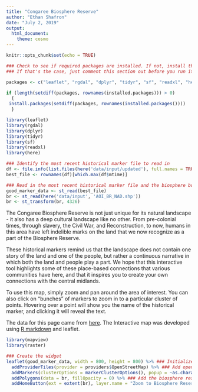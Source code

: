 ```yaml
---
title: "Congaree Biosphere Reserve"
author: "Ethan Shafron"
date: "July 2, 2019"
output: 
  html_document:
    theme: cosmo
---
```


```r
knitr::opts_chunk$set(echo = TRUE)
```


```r
### Check to see if required packages are installed. If not, install them. Note that if you have all of them, it'll throw an error.
### If that's the case, just comment this section out before you run it.

packages <- c("leaflet", "rgdal", "dplyr", "tidyr", "sf", "readxl", "here", "mapview", "raster")

if (length(setdiff(packages, rownames(installed.packages))) > 0)
  {
 install.packages(setdiff(packages, rownames(installed.packages())))
  }

library(leaflet)
library(rgdal)
library(dplyr)
library(tidyr)
library(sf)
library(readxl)
library(here)

### Identify the most recent historical marker file to read in
df <- file.info(list.files(here('data/input/updated'), full.names = TRUE))
best_file <- rownames(df)[which.max(df$mtime)]

### Read in the most recent historical marker file and the biosphere boundary, then make the coordinate systems match
good_marker_data <- st_read(best_file)
br <- st_read(here('data/input', 'AOI_BR_NAD.shp'))
br <- st_transform(br, 4326)


```



The Congaree Biosphere Reserve is not just unique for its natural landscape - it also has a deep cultural landscape like no other. From pre-colonial times, through slavery, the Civil War, and Reconstruction, to now, humans in this area have left indelible marks on the land that we now recognize as a part of the Biosphere Reserve. 


These historical markers remind us that the landscape does not contain one story of the land and one of the people, but rather a continuous narrative in which both the land and people play a part. We hope that this interactive tool highlights some of these place-based connections that various communities have here, and that it inspires you to create your own connections with the central midlands.


To use this map, simply zoom and pan around the area of interest. You can also click on "bunches" of markers to zoom in to a particular cluster of points. Hovering over a point will show you the name of the historical marker, and clicking it will reveal the text.


The data for this page came from [here](https://www.google.com/maps/d/viewer?mid=1t3m4iA_-a3hA8J_oPtxxNJJ2M_A&ll=33.69049557907872%2C-81.32880159895848&z=7). The Interactive map was developed using [R markdown](https://rmarkdown.rstudio.com/) and leaflet.





```r
library(mapview)
library(raster)

### Create the widget
leaflet(good_marker_data, width = 800, height = 800) %>% ### Initialize leaflet object, set dimensions
  addProviderTiles(provider = providers$OpenStreetMap) %>% ### Add open street map base layer, add marker data (line below)
  addMarkers(clusterOptions = markerClusterOptions(), popup = ~as.character(Text), label = ~as.character(`Marker.name...front`)) %>%
  addPolygons(data = br, fillOpacity = 0) %>% ### Add the biosphere reserve boundary polygon
  addHomeButton(ext = extent(br), layer.name = "Zoom to Biosphere Reserve", position = 'topright') ### Add the "zoom button"

```



